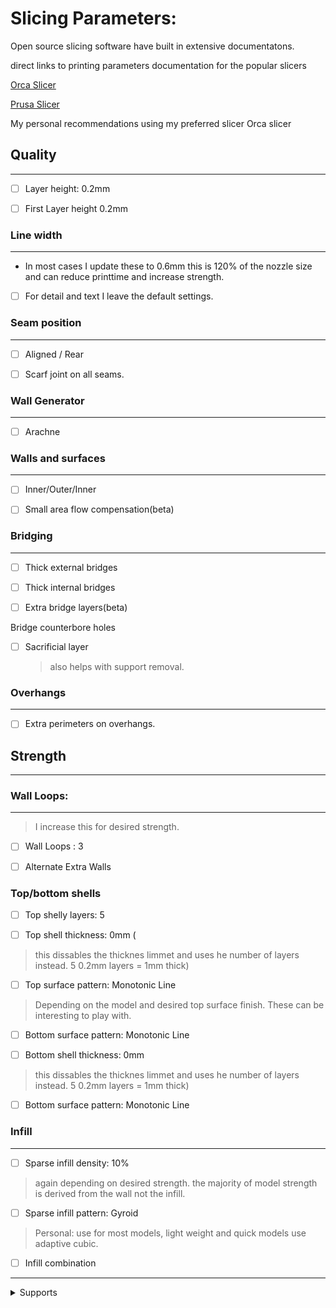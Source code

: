 
# Slicing Parameters:

Open source slicing software have built in extensive documentatons. 

direct links to printing parameters documentation for the popular slicers 

[Orca Slicer](https://github.com/SoftFever/OrcaSlicer/wiki/#process-settings)

[Prusa Slicer](https://help.prusa3d.com/category/print-settings_212)


<Callout type="info">
My personal recommendations using my preferred slicer Orca slicer
</Callout>




## Quality
---
- [ ]  Layer height: 0.2mm

- [ ]  First Layer height 0.2mm

### Line width
---
- In most cases I update these to 0.6mm this is 120% of the nozzle size and can reduce printtime and increase strength. 

- [ ] For detail and text I leave the default settings.

### Seam position
---
- [ ] Aligned / Rear

- [ ] Scarf joint on all seams.

### Wall Generator
---
- [ ] Arachne

### Walls and surfaces 
---
- [ ] Inner/Outer/Inner

- [ ] Small area flow compensation(beta)

### Bridging 
---
- [ ] Thick external bridges

- [ ] Thick internal bridges

- [ ] Extra bridge layers(beta)

Bridge counterbore holes
- [ ] Sacrificial layer 
    > also helps with support removal.

### Overhangs
---
- [ ] Extra perimeters on overhangs.


## Strength 
---
### Wall Loops:
---  
> I increase this for desired strength.
- [ ] Wall Loops : 3

- [ ] Alternate Extra Walls


### Top/bottom shells
- [ ] Top shelly layers: 5

- [ ] Top shell thickness: 0mm (
> this dissables the thicknes limmet and uses he number of layers instead. 5 0.2mm layers = 1mm thick) 

- [ ] Top surface pattern: Monotonic Line
> Depending on the model and desired top surface finish. These can be interesting to play with. 

- [ ] Bottom surface pattern: Monotonic Line

- [ ] Bottom shell thickness: 0mm
> this dissables the thicknes limmet and uses he number of layers instead. 5 0.2mm layers = 1mm thick) 

- [ ] Bottom surface pattern: Monotonic Line

### Infill 
---
- [ ] Sparse infill density: 10%
> again depending on desired strength. the majority of model strength is derived from the wall not the infill.

- [ ] Sparse infill pattern: Gyroid
> Personal: use for most models, light weight and quick models use adaptive cubic.

- [ ] Infill combination


---
<details>
  <summary>Supports</summary> 
I avoid using supports as much as possible, however when I do I use the following settings. 
The following is my thougth process:



### Identifiy the areas need for support
- is the area a direct line from the build plate?
- is the area not in a direct line to the build plate?

### If the suppots dot not need to be roughted around other parts, I prefer standard dupports

### If the model requres significat support, I referr tree supports. 

### If the model is printed in PLA and I have a multi materal system avaliable, I will change the support interface layer to PETG 
-PLA will not bond to PETG, this allows for easy removal of the support interface layer.
<Callout type="warning">
If you atempt to use PETG with PLA Supports, the PLA may [JAM](/Troubleshooting) your hotend. 
</Callout>

![TreevsStandatrd.webp](https://cdn.jsdelivr.net/gh/JamesD3d/info3dimages@main/i/SLICERS/TreevsStandatrd.webp)





### Others 
---
- [ ]Brim type: Mouse ear (if needed)
> this places small tabs on sections of a print that may lif due to internal tension. These are very easy to remove. 

- [ ] Verbose Gcode

- [ ] Label objects

- [ ] Exclude objects
> if the printer supports the feature. During the print of multiplul models , this feature allows you to skip a model that failed and continue printing the other without loosing progress. 
